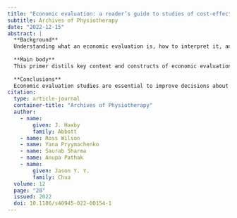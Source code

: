 ```yaml
---
title: "Economic evaluation: a reader’s guide to studies of cost-effectiveness"
subtitle: Archives of Physiotherapy
date: "2022-12-15"
abstract: |
  **Background**
  Understanding what an economic evaluation is, how to interpret it, and what it means for making choices in a health delivery context is necessary to contribute to decisions about healthcare resource allocation. The aim of this paper to demystify the working parts of a health economic evaluation, and explain to clinicians and clinical researchers how to read and interpret cost-effectiveness research.
  
  **Main body**
  This primer distils key content and constructs of economic evaluation studies, and explains health economic evaluation in plain language. We use the PICOT (participant, intervention, comparison, outcome, timeframe) clinical trial framework familiar to clinicians, clinical decision-makers, and clinical researchers, who may be unfamiliar with economics, as an aide to reading and interpreting cost-effectiveness research. We provide examples, primarily of physiotherapy interventions for osteoarthritis.
  
  **Conclusions**
  Economic evaluation studies are essential to improve decisions about allocating resources, whether those resources be your time, the capacity of your service, or the available funding across the entire healthcare system. The PICOT framework can be used to understand and interpret cost-effectiveness research.
citation: 
  type: article-journal
  container-title: "Archives of Physiotherapy"
  author:
    - name:
        given: J. Haxby
        family: Abbott
    - name: Ross Wilson
    - name: Yana Pryymachenko
    - name: Saurab Sharma
    - name: Anupa Pathak
    - name:
        given: Jason Y. Y.
        family: Chua
  volume: 12
  page: "28"
  issued: 2022
  doi: 10.1186/s40945-022-00154-1
---
```

